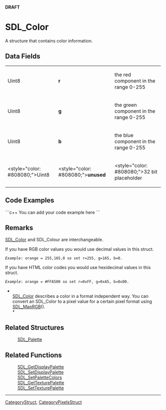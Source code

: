 <!-- pragma section-numbers off -->
<!-- pragma disable-camelcase -->
'''DRAFT'''

= SDL_Color =
A structure that contains color information.


== Data Fields ==
{|
|Uint8
|'''r'''
|the red component in the range 0-255
|-
|Uint8
|'''g'''
|the green component in the range 0-255
|-
|Uint8
|'''b'''
|the blue component in the range 0-255
|-
|<style="color: #808080;">Uint8
|<style="color: #808080;">'''unused'''
|<style="color: #808080;">32 bit placeholder
|}

== Code Examples ==
```c++
You can add your code example here
```

== Remarks ==
[[SDL_Color]] and SDL_<code></code>Colour are interchangeable.

If you have RGB color values you would use decimal values in this struct.  
 ''Example'': orange = 255,165,0 so set r=255, g=165, b=0.  
If you have HTML color codes you would use hexidecimal values in this struct.  
 ''Example'': orange = #FFA500 so set r=0xFF, g=0xA5, b=0x00.

*<br/>[[SDL_Color]] describes a color in a format independent way. You can convert an SDL_Color to a pixel value for a certain pixel format using [[SDL_MapRGB]]().<br/>*

== Related Structures ==
:[[SDL_Palette]]

== Related Functions ==
:[[SDL_GetDisplayPalette]]
:[[SDL_SetDisplayPalette]]
:[[SDL_SetPaletteColors]]
:[[SDL_GetTexturePalette]]
:[[SDL_SetTexturePalette]]

----
[[CategoryStruct]], [[CategoryPixelsStruct]]
